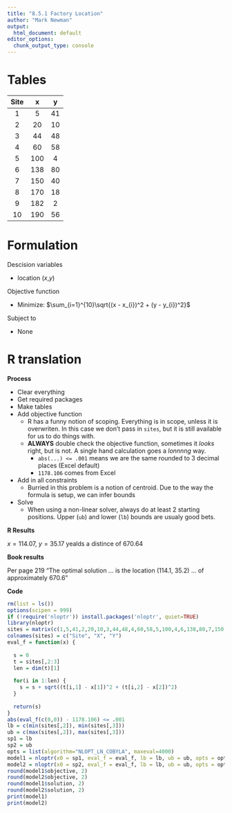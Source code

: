 ```yaml
---
title: "8.5.1 Factory Location"
author: "Mark Newman"
output:
  html_document: default
editor_options: 
  chunk_output_type: console
---
```


# Tables
Site | x | y
:--:|:--:|:--:
 1 |   5 | 41
 2 |  20 | 10
 3 |  44 | 48
 4 |  60 | 58
 5 | 100 |  4
 6 | 138 | 80
 7 | 150 | 40
 8 | 170 | 18
 9 | 182 |  2
10 | 190 | 56

# Formulation

Descision variables

* location ($x$,$y$)

Objective function

* Minimize: $\sum_{i=1}^{10}\sqrt{(x - x_{i})^2 + (y - y_{i})^2}$
  
Subject to

* None

# R translation

**Process**

* Clear everything
* Get required packages
* Make tables
* Add objective function
    * R has a funny notion of scoping. Everything is in scope, unless it is overwriten. In this case we don't pass in `sites`, but it is still available for us to do things with.
    * **ALWAYS** double check the objective function, sometimes it _looks_ right, but is not. A single hand calculation goes a _lonnnng_ way.
        * `abs(...) <= .001` means we are the same rounded to 3 decimal places (Excel default)
        * `1178.106` comes from Excel
* Add in all constraints
    * Burried in this problem is a notion of centroid. Due to the way the formula is setup, we can infer bounds
* Solve
    * When using a non-linear solver, always do at least 2 starting positions. Upper (`ub`) and lower (`lb`) bounds are usualy good bets.

**R Results**

$x = 114.07$, $y = 35.17$ yealds a distince of 670.64

**Book results**

Per page 219 "The optimal solution ... is the location (114.1, 35.2) ... of approximately 670.6"

**Code**
```r
rm(list = ls())
options(scipen = 999)
if (!require('nloptr')) install.packages('nloptr', quiet=TRUE)
library(nloptr)
sites = matrix(c(1,5,41,2,20,10,3,44,48,4,60,58,5,100,4,6,138,80,7,150,40,8,170,18,9,182,2,10,190,56), nrow = 10, ncol = 3, byrow = TRUE)
colnames(sites) = c("Site", "X", "Y")
eval_f = function(x) {
  
  s = 0
  t = sites[,2:3]
  len = dim(t)[1]
  
  for(i in 1:len) {
    s = s + sqrt((t[i,1] - x[1])^2 + (t[i,2] - x[2])^2)
  }
  
  return(s)
}
abs(eval_f(c(0,0)) - 1178.106) <= .001
lb = c(min(sites[,2]), min(sites[,3]))
ub = c(max(sites[,2]), max(sites[,3]))
sp1 = lb
sp2 = ub
opts = list(algorithm="NLOPT_LN_COBYLA", maxeval=4000)
model1 = nloptr(x0 = sp1, eval_f = eval_f, lb = lb, ub = ub, opts = opts)
model2 = nloptr(x0 = sp2, eval_f = eval_f, lb = lb, ub = ub, opts = opts)
round(model1$objective, 2)
round(model2$objective, 2)
round(model1$solution, 2)
round(model2$solution, 2)
print(model1)
print(model2)
```

